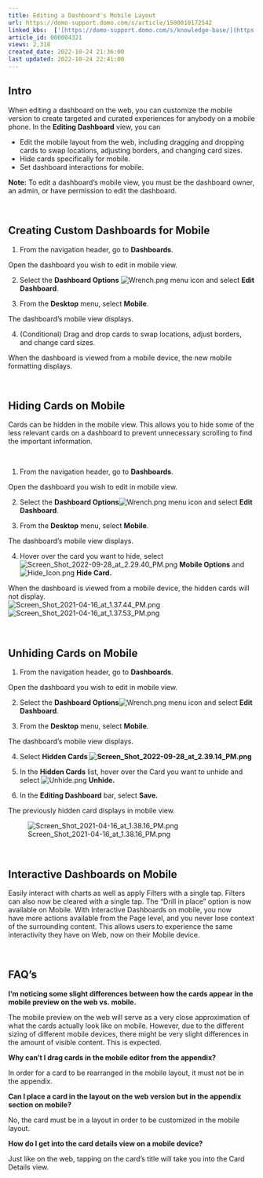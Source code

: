 ```yaml
---
title: Editing a Dashboard's Mobile Layout
url: https://domo-support.domo.com/s/article/1500010172542
linked_kbs:  ['[https://domo-support.domo.com/s/knowledge-base/](https://domo-support.domo.com/s/knowledge-base/)', '[https://domo-support.domo.com/s/](https://domo-support.domo.com/s/)', '[https://domo-support.domo.com/s/topic/0TO5w000000ZamsGAC](https://domo-support.domo.com/s/topic/0TO5w000000ZamsGAC)', '[https://domo-support.domo.com/s/topic/0TO5w000000ZancGAC](https://domo-support.domo.com/s/topic/0TO5w000000ZancGAC)', '[https://domo-support.domo.com/s/article/1500010172542](https://domo-support.domo.com/s/article/1500010172542)', '[https://domo-support.domo.com/s/topic/0TO5w000000ZancGAC/domo-mobile](https://domo-support.domo.com/s/topic/0TO5w000000ZancGAC/domo-mobile)', '[https://domo-support.domo.com/s/article/360043429933](https://domo-support.domo.com/s/article/360043429933)', '[https://domo-support.domo.com/s/article/360043429953](https://domo-support.domo.com/s/article/360043429953)', '[https://domo-support.domo.com/s/article/360042925494](https://domo-support.domo.com/s/article/360042925494)', '[https://domo-support.domo.com/s/article/360043429913](https://domo-support.domo.com/s/article/360043429913)', '[https://domo-support.domo.com/s/article/4408174643607](https://domo-support.domo.com/s/article/4408174643607)', '[https://domo-support.domo.com/s/login/](https://domo-support.domo.com/s/login/)']
article_id: 000004321
views: 2,318
created_date: 2022-10-24 21:36:00
last updated: 2022-10-24 22:41:00
---
```




Intro
-----


When editing a dashboard on the web, you can customize the mobile version to create targeted and curated experiences for anybody on a mobile phone. In the **Editing Dashboard** view, you can 


* Edit the mobile layout from the web, including dragging and dropping cards to swap locations, adjusting borders, and changing card sizes.
* Hide cards specifically for mobile.
* Set dashboard interactions for mobile.







**Note:** To edit a dashboard's mobile view, you must be the dashboard owner, an admin, or have permission to edit the dashboard. 



 


Creating Custom Dashboards for Mobile
-------------------------------------


1. From the navigation header, go to **Dashboards**. 


Open the dashboard you wish to edit in mobile view. 


2. Select the **Dashboard Options** ![Wrench.png](Wrench.png) menu icon and select **Edit Dashboard**.


3. From the **Desktop** menu, select **Mobile**. 


The dashboard's mobile view displays. 


4. (Conditional) Drag and drop cards to swap locations, adjust borders, and change card sizes. 


When the dashboard is viewed from a mobile device, the new mobile formatting displays. 


 


Hiding Cards on Mobile
----------------------


Cards can be hidden in the mobile view. This allows you to hide some of the less relevant cards on a dashboard to prevent unnecessary scrolling to find the important information.


 


1. From the navigation header, go to **Dashboards**. 


Open the dashboard you wish to edit in mobile view. 


2. Select the **Dashboard Options**![Wrench.png](Wrench.png) menu icon and select **Edit Dashboard**.


3. From the **Desktop** menu, select **Mobile**. 


The dashboard's mobile view displays. 


4. Hover over the card you want to hide, select ![Screen_Shot_2022-09-28_at_2.29.40_PM.png](Screen_Shot_2022-09-28_at_2.29.40_PM.png) **Mobile Options** and   ![Hide_Icon.png](Hide_Icon.png) **Hide Card.**


When the dashboard is viewed from a mobile device, the hidden cards will not display.   
![Screen_Shot_2021-04-16_at_1.37.44_PM.png](Screen_Shot_2021-04-16_at_1.37.44_PM.png)    ![Screen_Shot_2021-04-16_at_1.37.53_PM.png](Screen_Shot_2021-04-16_at_1.37.53_PM.png)


 


Unhiding Cards on Mobile
------------------------


1. From the navigation header, go to **Dashboards**. 


Open the dashboard you wish to edit in mobile view. 


2. Select the **Dashboard Options**![Wrench.png](Wrench.png) menu icon and select **Edit Dashboard**.


3. From the **Desktop** menu, select **Mobile**. 


The dashboard's mobile view displays. 


4. Select **Hidden Cards ![Screen_Shot_2022-09-28_at_2.39.14_PM.png](Screen_Shot_2022-09-28_at_2.39.14_PM.png)**


5. In the **Hidden Cards** list, hover over the Card you want to unhide and select ![Unhide.png](Unhide.png) **Unhide.**


6. In the **Editing Dashboard** bar, select **Save.** 


The previously hidden card displays in mobile view.   
  
![Screen_Shot_2021-04-16_at_1.38.16_PM.png](Screen_Shot_2021-04-16_at_1.38.16_PM.png)


 


Interactive Dashboards on Mobile
--------------------------------


Easily interact with charts as well as apply Filters with a single tap. Filters can also now be cleared with a single tap. The “Drill in place” option is now available on Mobile. With Interactive Dashboards on mobile, you now have more actions available from the Page level, and you never lose context of the surrounding content. This allows users to experience the same interactivity they have on Web, now on their Mobile device.


 


FAQ's
-----


**I’m noticing some slight differences between how the cards appear in the mobile preview on the web vs. mobile.**


The mobile preview on the web will serve as a very close approximation of what the cards actually look like on mobile. However, due to the different sizing of different mobile devices, there might be very slight differences in the amount of visible content. This is expected.


**Why can’t I drag cards in the mobile editor from the appendix?**


In order for a card to be rearranged in the mobile layout, it must not be in the appendix.


**Can I place a card in the layout on the web version but in the appendix section on mobile?**


No, the card must be in a layout in order to be customized in the mobile layout.


**How do I get into the card details view on a mobile device?**


Just like on the web, tapping on the card's title will take you into the Card Details view.

